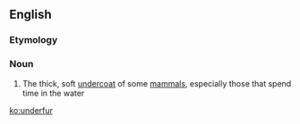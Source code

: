 ==English==

===Etymology===
{{prefix|under|fur}}

===Noun===
{{en-noun|-|s}}
# The thick, soft [[undercoat]] of some [[mammal]]s, especially those that spend time in the water

[[ko:underfur]]